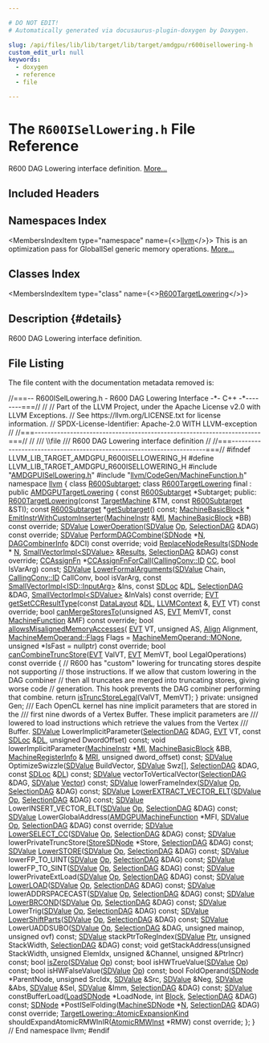 ```yaml
---

# DO NOT EDIT!
# Automatically generated via docusaurus-plugin-doxygen by Doxygen.

slug: /api/files/lib/lib/target/lib/target/amdgpu/r600isellowering-h
custom_edit_url: null
keywords:
  - doxygen
  - reference
  - file

---
```





# The `R600ISelLowering.h` File Reference

<DoxygenPage pluginConfig={pluginConfig}>

R600 DAG Lowering interface definition. <a href="#details">More...</a>

## Included Headers

<IncludesList>
<IncludesListItem
  filePath="AMDGPUISelLowering.h"
  permalink="/docs/api/files/lib/lib/target/lib/target/amdgpu/amdgpuisellowering-h"
  isLocal="true" />
<IncludesListItem
  filePath="llvm/CodeGen/MachineFunction.h"
  permalink="/docs/api/files/include/include/llvm/include/llvm/codegen/machinefunction-h"
  isLocal="true" />
</IncludesList>

## Namespaces Index

<MembersIndex>

<MembersIndexItem
  type="namespace"
  name={<><a href="/docs/api/namespaces/llvm">llvm</a></>}>
This is an optimization pass for GlobalISel generic memory operations. <a href="/docs/api/namespaces/llvm/#details">More...</a>
</MembersIndexItem>

</MembersIndex>

## Classes Index

<MembersIndex>

<MembersIndexItem
  type="class"
  name={<><a href="/docs/api/classes/llvm/r600targetlowering">R600TargetLowering</a></>}>
</MembersIndexItem>

</MembersIndex>

## Description {#details}

R600 DAG Lowering interface definition.

## File Listing

The file content with the documentation metadata removed is:

<ProgramListing>

<Link id="l00001" /><CodeLine lineNumber="1"><span class="doxyHighlightComment">//===-- R600ISelLowering.h - R600 DAG Lowering Interface -&#42;- C++ -&#42;--------===//</span></CodeLine>
<Link id="l00002" /><CodeLine lineNumber="2"><span class="doxyHighlightComment">//</span></CodeLine>
<Link id="l00003" /><CodeLine lineNumber="3"><span class="doxyHighlightComment">// Part of the LLVM Project, under the Apache License v2.0 with LLVM Exceptions.</span></CodeLine>
<Link id="l00004" /><CodeLine lineNumber="4"><span class="doxyHighlightComment">// See https://llvm.org/LICENSE.txt for license information.</span></CodeLine>
<Link id="l00005" /><CodeLine lineNumber="5"><span class="doxyHighlightComment">// SPDX-License-Identifier: Apache-2.0 WITH LLVM-exception</span></CodeLine>
<Link id="l00006" /><CodeLine lineNumber="6"><span class="doxyHighlightComment">//</span></CodeLine>
<Link id="l00007" /><CodeLine lineNumber="7"><span class="doxyHighlightComment">//===----------------------------------------------------------------------===//</span></CodeLine>
<Link id="l00008" /><CodeLine lineNumber="8"><span class="doxyHighlightComment">//</span></CodeLine>
<Link id="l00009" /><CodeLine lineNumber="9"><span class="doxyHighlightComment">/// \\file</span></CodeLine>
<Link id="l00010" /><CodeLine lineNumber="10"><span class="doxyHighlightComment">/// R600 DAG Lowering interface definition</span></CodeLine>
<Link id="l00011" /><CodeLine lineNumber="11"><span class="doxyHighlightComment">//</span></CodeLine>
<Link id="l00012" /><CodeLine lineNumber="12"><span class="doxyHighlightComment">//===----------------------------------------------------------------------===//</span></CodeLine>
<Link id="l00013" /><CodeLine lineNumber="13"></CodeLine>
<Link id="l00014" /><CodeLine lineNumber="14"><span class="doxyHighlightPreprocessor">#ifndef LLVM&#95;LIB&#95;TARGET&#95;AMDGPU&#95;R600ISELLOWERING&#95;H</span></CodeLine>
<Link id="l00015" /><CodeLine lineNumber="15"><span class="doxyHighlightPreprocessor">#define LLVM&#95;LIB&#95;TARGET&#95;AMDGPU&#95;R600ISELLOWERING&#95;H</span></CodeLine>
<Link id="l00016" /><CodeLine lineNumber="16"></CodeLine>
<Link id="l00017" /><CodeLine lineNumber="17"><span class="doxyHighlightPreprocessor">#include &quot;<a href="/docs/api/files/lib/lib/target/lib/target/amdgpu/amdgpuisellowering-h">AMDGPUISelLowering.h</a>&quot;</span></CodeLine>
<Link id="l00018" /><CodeLine lineNumber="18"><span class="doxyHighlightPreprocessor">#include &quot;<a href="/docs/api/files/include/include/llvm/include/llvm/codegen/machinefunction-h">llvm/CodeGen/MachineFunction.h</a>&quot;</span></CodeLine>
<Link id="l00019" /><CodeLine lineNumber="19"></CodeLine>
<Link id="l00020" /><CodeLine lineNumber="20"><span class="doxyHighlightKeyword">namespace </span><span class="doxyHighlight"><a href="/docs/api/namespaces/llvm">llvm</a> &#123;</span></CodeLine>
<Link id="l00021" /><CodeLine lineNumber="21"></CodeLine>
<Link id="l00022" /><CodeLine lineNumber="22"><span class="doxyHighlightKeyword">class </span><span class="doxyHighlight"><a href="/docs/api/classes/llvm/r600subtarget">R600Subtarget</a>;</span></CodeLine>
<Link id="l00023" /><CodeLine lineNumber="23"></CodeLine>
<Link id="l00024" /><CodeLine lineNumber="24" lineLink="/docs/api/classes/llvm/r600targetlowering"><span class="doxyHighlightKeyword">class </span><span class="doxyHighlight"><a href="/docs/api/classes/llvm/r600targetlowering/#a5d9f8ac3fe2e4a796d4fff8fe76e6f45">R600TargetLowering</a> final : </span><span class="doxyHighlightKeyword">public</span><span class="doxyHighlight"> <a href="/docs/api/classes/llvm/amdgputargetlowering/#abb9af8521eda1de8847a48e54ef33453">AMDGPUTargetLowering</a> &#123;</span></CodeLine>
<Link id="l00025" /><CodeLine lineNumber="25"></CodeLine>
<Link id="l00026" /><CodeLine lineNumber="26"><span class="doxyHighlight">  </span><span class="doxyHighlightKeyword">const</span><span class="doxyHighlight"> <a href="/docs/api/classes/llvm/r600subtarget">R600Subtarget</a> &#42;Subtarget;</span></CodeLine>
<Link id="l00027" /><CodeLine lineNumber="27"><span class="doxyHighlightKeyword">public</span><span class="doxyHighlight">:</span></CodeLine>
<Link id="l00028" /><CodeLine lineNumber="28"><span class="doxyHighlight">  <a href="/docs/api/classes/llvm/r600targetlowering/#a5d9f8ac3fe2e4a796d4fff8fe76e6f45">R600TargetLowering</a>(</span><span class="doxyHighlightKeyword">const</span><span class="doxyHighlight"> <a href="/docs/api/classes/llvm/targetmachine">TargetMachine</a> &amp;TM, </span><span class="doxyHighlightKeyword">const</span><span class="doxyHighlight"> <a href="/docs/api/classes/llvm/r600subtarget">R600Subtarget</a> &amp;STI);</span></CodeLine>
<Link id="l00029" /><CodeLine lineNumber="29"></CodeLine>
<Link id="l00030" /><CodeLine lineNumber="30" lineLink="/docs/api/classes/llvm/r600targetlowering/#a45f53ca8960cf7c5bf2f1ed24f18f717"><span class="doxyHighlight">  </span><span class="doxyHighlightKeyword">const</span><span class="doxyHighlight"> <a href="/docs/api/classes/llvm/r600subtarget">R600Subtarget</a> &#42;<a href="/docs/api/classes/llvm/r600targetlowering/#a45f53ca8960cf7c5bf2f1ed24f18f717">getSubtarget</a>() </span><span class="doxyHighlightKeyword">const</span><span class="doxyHighlight">;</span></CodeLine>
<Link id="l00031" /><CodeLine lineNumber="31"></CodeLine>
<Link id="l00032" /><CodeLine lineNumber="32"><span class="doxyHighlight">  <a href="/docs/api/classes/llvm/machinebasicblock">MachineBasicBlock</a> &#42;</span></CodeLine>
<Link id="l00033" /><CodeLine lineNumber="33"><span class="doxyHighlight">  <a href="/docs/api/classes/llvm/r600targetlowering/#a3098f3c7fe942574303f81224b526094">EmitInstrWithCustomInserter</a>(<a href="/docs/api/classes/llvm/machineinstr">MachineInstr</a> &amp;<a href="/docs/api/files/lib/lib/codegen/lib/codegen/globalisel/irtranslator-cpp/#abe44dfdea65b4f7e11e0a608ab708b76">MI</a>,</span></CodeLine>
<Link id="l00034" /><CodeLine lineNumber="34"><span class="doxyHighlight">                              <a href="/docs/api/classes/llvm/machinebasicblock">MachineBasicBlock</a> &#42;BB) </span><span class="doxyHighlightKeyword">const override</span><span class="doxyHighlight">;</span></CodeLine>
<Link id="l00035" /><CodeLine lineNumber="35"><span class="doxyHighlight">  <a href="/docs/api/classes/llvm/sdvalue">SDValue</a> <a href="/docs/api/classes/llvm/r600targetlowering/#af4d76400b2807b4eedb9c9ea3962d852">LowerOperation</a>(<a href="/docs/api/classes/llvm/sdvalue">SDValue</a> <a href="/docs/api/namespaces/llvm/#ab471937b9a227e70c7fe8bd9604014d6">Op</a>, <a href="/docs/api/classes/llvm/selectiondag">SelectionDAG</a> &amp;DAG) </span><span class="doxyHighlightKeyword">const override</span><span class="doxyHighlight">;</span></CodeLine>
<Link id="l00036" /><CodeLine lineNumber="36"><span class="doxyHighlight">  <a href="/docs/api/classes/llvm/sdvalue">SDValue</a> <a href="/docs/api/classes/llvm/r600targetlowering/#a0101ddec6987012c164530ddbdcc307c">PerformDAGCombine</a>(<a href="/docs/api/classes/llvm/sdnode">SDNode</a> &#42;<a href="/docs/api/files/lib/lib/support/regcomp-c/#a0240ac851181b84ac374872dc5434ee4">N</a>, <a href="/docs/api/structs/llvm/targetlowering/dagcombinerinfo">DAGCombinerInfo</a> &amp;DCI) </span><span class="doxyHighlightKeyword">const override</span><span class="doxyHighlight">;</span></CodeLine>
<Link id="l00037" /><CodeLine lineNumber="37"><span class="doxyHighlight">  </span><span class="doxyHighlightKeywordType">void</span><span class="doxyHighlight"> <a href="/docs/api/classes/llvm/r600targetlowering/#aa52bac1dc0a8f251721e5702c4f81a50">ReplaceNodeResults</a>(<a href="/docs/api/classes/llvm/sdnode">SDNode</a> &#42; <a href="/docs/api/files/lib/lib/support/regcomp-c/#a0240ac851181b84ac374872dc5434ee4">N</a>,</span></CodeLine>
<Link id="l00038" /><CodeLine lineNumber="38"><span class="doxyHighlight">                          <a href="/docs/api/classes/llvm/smallvectorimpl">SmallVectorImpl&lt;SDValue&gt;</a> &amp;<a href="/docs/api/files/lib/lib/analysis/aliasanalysis-cpp/#a7e344cff0feadf0b02223fee63cc7475">Results</a>,</span></CodeLine>
<Link id="l00039" /><CodeLine lineNumber="39"><span class="doxyHighlight">                          <a href="/docs/api/classes/llvm/selectiondag">SelectionDAG</a> &amp;DAG) </span><span class="doxyHighlightKeyword">const override</span><span class="doxyHighlight">;</span></CodeLine>
<Link id="l00040" /><CodeLine lineNumber="40"><span class="doxyHighlight">  <a href="/docs/api/namespaces/llvm/#aa555cd3eb8141809d16bcfc45ccc3715">CCAssignFn</a> &#42;<a href="/docs/api/classes/llvm/r600targetlowering/#ae0e67e06ce1aa7d23ee63be888021477">CCAssignFnForCall</a>(<a href="/docs/api/namespaces/llvm/callingconv/#abdf8cf606905c10634e831390981b0ed">CallingConv::ID</a> <a href="/docs/api/files/lib/lib/target/lib/target/riscv/riscvredundantcopyelimination-cpp/#a77c69067ae8279bc00ab8757731e90d7">CC</a>, </span><span class="doxyHighlightKeywordType">bool</span><span class="doxyHighlight"> IsVarArg) </span><span class="doxyHighlightKeyword">const</span><span class="doxyHighlight">;</span></CodeLine>
<Link id="l00041" /><CodeLine lineNumber="41"><span class="doxyHighlight">  <a href="/docs/api/classes/llvm/sdvalue">SDValue</a> <a href="/docs/api/classes/llvm/r600targetlowering/#af36f0d9675dc67d62c6cbf827ee7b745">LowerFormalArguments</a>(<a href="/docs/api/classes/llvm/sdvalue">SDValue</a> Chain, <a href="/docs/api/namespaces/llvm/callingconv/#abdf8cf606905c10634e831390981b0ed">CallingConv::ID</a> CallConv,</span></CodeLine>
<Link id="l00042" /><CodeLine lineNumber="42"><span class="doxyHighlight">                               </span><span class="doxyHighlightKeywordType">bool</span><span class="doxyHighlight"> isVarArg,</span></CodeLine>
<Link id="l00043" /><CodeLine lineNumber="43"><span class="doxyHighlight">                               </span><span class="doxyHighlightKeyword">const</span><span class="doxyHighlight"> <a href="/docs/api/classes/llvm/smallvectorimpl">SmallVectorImpl&lt;ISD::InputArg&gt;</a> &amp;Ins,</span></CodeLine>
<Link id="l00044" /><CodeLine lineNumber="44"><span class="doxyHighlight">                               </span><span class="doxyHighlightKeyword">const</span><span class="doxyHighlight"> <a href="/docs/api/classes/llvm/sdloc">SDLoc</a> &amp;<a href="/docs/api/files/lib/lib/target/lib/target/arm/armslshardening-cpp/#ad467c4ab9119043f9b7750ab986be61a">DL</a>, <a href="/docs/api/classes/llvm/selectiondag">SelectionDAG</a> &amp;DAG,</span></CodeLine>
<Link id="l00045" /><CodeLine lineNumber="45"><span class="doxyHighlight">                               <a href="/docs/api/classes/llvm/smallvectorimpl">SmallVectorImpl&lt;SDValue&gt;</a> &amp;InVals) </span><span class="doxyHighlightKeyword">const override</span><span class="doxyHighlight">;</span></CodeLine>
<Link id="l00046" /><CodeLine lineNumber="46"><span class="doxyHighlight">  <a href="/docs/api/structs/llvm/evt">EVT</a> <a href="/docs/api/classes/llvm/r600targetlowering/#a92a4ac2a18c3585d85a9ed7023bdec9b">getSetCCResultType</a>(</span><span class="doxyHighlightKeyword">const</span><span class="doxyHighlight"> <a href="/docs/api/classes/llvm/datalayout">DataLayout</a> &amp;<a href="/docs/api/files/lib/lib/target/lib/target/arm/armslshardening-cpp/#ad467c4ab9119043f9b7750ab986be61a">DL</a>, <a href="/docs/api/classes/llvm/llvmcontext">LLVMContext</a> &amp;,</span></CodeLine>
<Link id="l00047" /><CodeLine lineNumber="47"><span class="doxyHighlight">                         <a href="/docs/api/structs/llvm/evt">EVT</a> VT) </span><span class="doxyHighlightKeyword">const override</span><span class="doxyHighlight">;</span></CodeLine>
<Link id="l00048" /><CodeLine lineNumber="48"></CodeLine>
<Link id="l00049" /><CodeLine lineNumber="49"><span class="doxyHighlight">  </span><span class="doxyHighlightKeywordType">bool</span><span class="doxyHighlight"> <a href="/docs/api/classes/llvm/r600targetlowering/#a4b4e2a3ad3e7b2eeac3b96951d2746df">canMergeStoresTo</a>(</span><span class="doxyHighlightKeywordType">unsigned</span><span class="doxyHighlight"> AS, <a href="/docs/api/structs/llvm/evt">EVT</a> MemVT,</span></CodeLine>
<Link id="l00050" /><CodeLine lineNumber="50"><span class="doxyHighlight">                        </span><span class="doxyHighlightKeyword">const</span><span class="doxyHighlight"> <a href="/docs/api/classes/llvm/machinefunction">MachineFunction</a> &amp;MF) </span><span class="doxyHighlightKeyword">const override</span><span class="doxyHighlight">;</span></CodeLine>
<Link id="l00051" /><CodeLine lineNumber="51"></CodeLine>
<Link id="l00052" /><CodeLine lineNumber="52"><span class="doxyHighlight">  </span><span class="doxyHighlightKeywordType">bool</span><span class="doxyHighlight"> <a href="/docs/api/classes/llvm/r600targetlowering/#aba88c9378ff5001a15ced63b0212cd10">allowsMisalignedMemoryAccesses</a>(</span></CodeLine>
<Link id="l00053" /><CodeLine lineNumber="53"><span class="doxyHighlight">      <a href="/docs/api/structs/llvm/evt">EVT</a> VT, </span><span class="doxyHighlightKeywordType">unsigned</span><span class="doxyHighlight"> AS, <a href="/docs/api/structs/llvm/align">Align</a> Alignment,</span></CodeLine>
<Link id="l00054" /><CodeLine lineNumber="54"><span class="doxyHighlight">      <a href="/docs/api/classes/llvm/machinememoperand/#aaa2020e47e35179234b9ea27d555b2dd">MachineMemOperand::Flags</a> Flags = <a href="/docs/api/classes/llvm/machinememoperand/#aaa2020e47e35179234b9ea27d555b2ddac2989bebe46c9b9fcb7a92e5ade8dde6">MachineMemOperand::MONone</a>,</span></CodeLine>
<Link id="l00055" /><CodeLine lineNumber="55"><span class="doxyHighlight">      </span><span class="doxyHighlightKeywordType">unsigned</span><span class="doxyHighlight"> &#42;IsFast = </span><span class="doxyHighlightKeyword">nullptr</span><span class="doxyHighlight">) </span><span class="doxyHighlightKeyword">const override</span><span class="doxyHighlight">;</span></CodeLine>
<Link id="l00056" /><CodeLine lineNumber="56"></CodeLine>
<Link id="l00057" /><CodeLine lineNumber="57" lineLink="/docs/api/classes/llvm/r600targetlowering/#ac39da4a06238266a1b22e682c1161135"><span class="doxyHighlight">  </span><span class="doxyHighlightKeywordType">bool</span><span class="doxyHighlight"> <a href="/docs/api/classes/llvm/r600targetlowering/#ac39da4a06238266a1b22e682c1161135">canCombineTruncStore</a>(<a href="/docs/api/structs/llvm/evt">EVT</a> ValVT, <a href="/docs/api/structs/llvm/evt">EVT</a> MemVT,</span></CodeLine>
<Link id="l00058" /><CodeLine lineNumber="58"><span class="doxyHighlight">                            </span><span class="doxyHighlightKeywordType">bool</span><span class="doxyHighlight"> LegalOperations)</span><span class="doxyHighlightKeyword"> const override </span><span class="doxyHighlight">&#123;</span></CodeLine>
<Link id="l00059" /><CodeLine lineNumber="59"><span class="doxyHighlight">    </span><span class="doxyHighlightComment">// R600 has &quot;custom&quot; lowering for truncating stores despite not supporting</span></CodeLine>
<Link id="l00060" /><CodeLine lineNumber="60"><span class="doxyHighlight">    </span><span class="doxyHighlightComment">// those instructions. If we allow that custom lowering in the DAG combiner</span></CodeLine>
<Link id="l00061" /><CodeLine lineNumber="61"><span class="doxyHighlight">    </span><span class="doxyHighlightComment">// then all truncates are merged into truncating stores, giving worse code</span></CodeLine>
<Link id="l00062" /><CodeLine lineNumber="62"><span class="doxyHighlight">    </span><span class="doxyHighlightComment">// generation. This hook prevents the DAG combiner performing that combine.</span></CodeLine>
<Link id="l00063" /><CodeLine lineNumber="63"><span class="doxyHighlight">    </span><span class="doxyHighlightKeywordFlow">return</span><span class="doxyHighlight"> <a href="/docs/api/classes/llvm/targetloweringbase/#a45bf10d83a054f10b0e07ae9a0b6f80b">isTruncStoreLegal</a>(ValVT, MemVT);</span></CodeLine>
<Link id="l00064" /><CodeLine lineNumber="64"><span class="doxyHighlight">  &#125;</span></CodeLine>
<Link id="l00065" /><CodeLine lineNumber="65"></CodeLine>
<Link id="l00066" /><CodeLine lineNumber="66"><span class="doxyHighlightKeyword">private</span><span class="doxyHighlight">:</span></CodeLine>
<Link id="l00067" /><CodeLine lineNumber="67"><span class="doxyHighlight">  </span><span class="doxyHighlightKeywordType">unsigned</span><span class="doxyHighlight"> Gen;</span></CodeLine>
<Link id="l00068" /><CodeLine lineNumber="68"><span class="doxyHighlightComment">  /// Each OpenCL kernel has nine implicit parameters that are stored in the</span></CodeLine>
<Link id="l00069" /><CodeLine lineNumber="69"><span class="doxyHighlightComment">  /// first nine dwords of a Vertex Buffer.  These implicit parameters are</span></CodeLine>
<Link id="l00070" /><CodeLine lineNumber="70"><span class="doxyHighlightComment">  /// lowered to load instructions which retrieve the values from the Vertex</span></CodeLine>
<Link id="l00071" /><CodeLine lineNumber="71"><span class="doxyHighlightComment">  /// Buffer.</span></CodeLine>
<Link id="l00072" /><CodeLine lineNumber="72"><span class="doxyHighlight">  <a href="/docs/api/classes/llvm/sdvalue">SDValue</a> LowerImplicitParameter(<a href="/docs/api/classes/llvm/selectiondag">SelectionDAG</a> &amp;DAG, <a href="/docs/api/structs/llvm/evt">EVT</a> VT, </span><span class="doxyHighlightKeyword">const</span><span class="doxyHighlight"> <a href="/docs/api/classes/llvm/sdloc">SDLoc</a> &amp;<a href="/docs/api/files/lib/lib/target/lib/target/arm/armslshardening-cpp/#ad467c4ab9119043f9b7750ab986be61a">DL</a>,</span></CodeLine>
<Link id="l00073" /><CodeLine lineNumber="73"><span class="doxyHighlight">                                 </span><span class="doxyHighlightKeywordType">unsigned</span><span class="doxyHighlight"> DwordOffset) </span><span class="doxyHighlightKeyword">const</span><span class="doxyHighlight">;</span></CodeLine>
<Link id="l00074" /><CodeLine lineNumber="74"></CodeLine>
<Link id="l00075" /><CodeLine lineNumber="75"><span class="doxyHighlight">  </span><span class="doxyHighlightKeywordType">void</span><span class="doxyHighlight"> lowerImplicitParameter(<a href="/docs/api/classes/llvm/machineinstr">MachineInstr</a> &#42;<a href="/docs/api/files/lib/lib/codegen/lib/codegen/globalisel/irtranslator-cpp/#abe44dfdea65b4f7e11e0a608ab708b76">MI</a>, <a href="/docs/api/classes/llvm/machinebasicblock">MachineBasicBlock</a> &amp;BB,</span></CodeLine>
<Link id="l00076" /><CodeLine lineNumber="76"><span class="doxyHighlight">      <a href="/docs/api/classes/llvm/machineregisterinfo">MachineRegisterInfo</a> &amp; <a href="/docs/api/files/lib/lib/target/lib/target/aarch64/aarch64advsimdscalarpass-cpp/#aacd2ab195054a3e6a74bfbb9d5d571c8">MRI</a>, </span><span class="doxyHighlightKeywordType">unsigned</span><span class="doxyHighlight"> dword&#95;offset) </span><span class="doxyHighlightKeyword">const</span><span class="doxyHighlight">;</span></CodeLine>
<Link id="l00077" /><CodeLine lineNumber="77"><span class="doxyHighlight">  <a href="/docs/api/classes/llvm/sdvalue">SDValue</a> OptimizeSwizzle(<a href="/docs/api/classes/llvm/sdvalue">SDValue</a> BuildVector, <a href="/docs/api/classes/llvm/sdvalue">SDValue</a> Swz&#91;&#93;,</span></CodeLine>
<Link id="l00078" /><CodeLine lineNumber="78"><span class="doxyHighlight">                          <a href="/docs/api/classes/llvm/selectiondag">SelectionDAG</a> &amp;DAG, </span><span class="doxyHighlightKeyword">const</span><span class="doxyHighlight"> <a href="/docs/api/classes/llvm/sdloc">SDLoc</a> &amp;<a href="/docs/api/files/lib/lib/target/lib/target/arm/armslshardening-cpp/#ad467c4ab9119043f9b7750ab986be61a">DL</a>) </span><span class="doxyHighlightKeyword">const</span><span class="doxyHighlight">;</span></CodeLine>
<Link id="l00079" /><CodeLine lineNumber="79"><span class="doxyHighlight">  <a href="/docs/api/classes/llvm/sdvalue">SDValue</a> vectorToVerticalVector(<a href="/docs/api/classes/llvm/selectiondag">SelectionDAG</a> &amp;DAG, <a href="/docs/api/classes/llvm/sdvalue">SDValue</a> <a href="/docs/api/namespaces/llvm/#add480f2ed87faa59c16d4c01ffb4bf39a57dea6f5039281b7fee517fc43bf3110">Vector</a>) </span><span class="doxyHighlightKeyword">const</span><span class="doxyHighlight">;</span></CodeLine>
<Link id="l00080" /><CodeLine lineNumber="80"></CodeLine>
<Link id="l00081" /><CodeLine lineNumber="81"><span class="doxyHighlight">  <a href="/docs/api/classes/llvm/sdvalue">SDValue</a> lowerFrameIndex(<a href="/docs/api/classes/llvm/sdvalue">SDValue</a> <a href="/docs/api/namespaces/llvm/#ab471937b9a227e70c7fe8bd9604014d6">Op</a>, <a href="/docs/api/classes/llvm/selectiondag">SelectionDAG</a> &amp;DAG) </span><span class="doxyHighlightKeyword">const</span><span class="doxyHighlight">;</span></CodeLine>
<Link id="l00082" /><CodeLine lineNumber="82"><span class="doxyHighlight">  <a href="/docs/api/classes/llvm/sdvalue">SDValue</a> <a href="/docs/api/files/lib/lib/target/lib/target/arm/armisellowering-cpp/#a99177f2de5b052f54f240d0299a06650">LowerEXTRACT&#95;VECTOR&#95;ELT</a>(<a href="/docs/api/classes/llvm/sdvalue">SDValue</a> <a href="/docs/api/namespaces/llvm/#ab471937b9a227e70c7fe8bd9604014d6">Op</a>, <a href="/docs/api/classes/llvm/selectiondag">SelectionDAG</a> &amp;DAG) </span><span class="doxyHighlightKeyword">const</span><span class="doxyHighlight">;</span></CodeLine>
<Link id="l00083" /><CodeLine lineNumber="83"><span class="doxyHighlight">  <a href="/docs/api/classes/llvm/sdvalue">SDValue</a> LowerINSERT&#95;VECTOR&#95;ELT(<a href="/docs/api/classes/llvm/sdvalue">SDValue</a> <a href="/docs/api/namespaces/llvm/#ab471937b9a227e70c7fe8bd9604014d6">Op</a>, <a href="/docs/api/classes/llvm/selectiondag">SelectionDAG</a> &amp;DAG) </span><span class="doxyHighlightKeyword">const</span><span class="doxyHighlight">;</span></CodeLine>
<Link id="l00084" /><CodeLine lineNumber="84"><span class="doxyHighlight">  <a href="/docs/api/classes/llvm/sdvalue">SDValue</a> LowerGlobalAddress(<a href="/docs/api/classes/llvm/amdgpumachinefunction">AMDGPUMachineFunction</a> &#42;MFI, <a href="/docs/api/classes/llvm/sdvalue">SDValue</a> <a href="/docs/api/namespaces/llvm/#ab471937b9a227e70c7fe8bd9604014d6">Op</a>,</span></CodeLine>
<Link id="l00085" /><CodeLine lineNumber="85"><span class="doxyHighlight">                             <a href="/docs/api/classes/llvm/selectiondag">SelectionDAG</a> &amp;DAG) </span><span class="doxyHighlightKeyword">const override</span><span class="doxyHighlight">;</span></CodeLine>
<Link id="l00086" /><CodeLine lineNumber="86"><span class="doxyHighlight">  <a href="/docs/api/classes/llvm/sdvalue">SDValue</a> <a href="/docs/api/files/lib/lib/target/lib/target/sparc/sparcisellowering-cpp/#ad6539bf0f1a9d3264ca7797741a5fbe6">LowerSELECT&#95;CC</a>(<a href="/docs/api/classes/llvm/sdvalue">SDValue</a> <a href="/docs/api/namespaces/llvm/#ab471937b9a227e70c7fe8bd9604014d6">Op</a>, <a href="/docs/api/classes/llvm/selectiondag">SelectionDAG</a> &amp;DAG) </span><span class="doxyHighlightKeyword">const</span><span class="doxyHighlight">;</span></CodeLine>
<Link id="l00087" /><CodeLine lineNumber="87"></CodeLine>
<Link id="l00088" /><CodeLine lineNumber="88"><span class="doxyHighlight">  <a href="/docs/api/classes/llvm/sdvalue">SDValue</a> lowerPrivateTruncStore(<a href="/docs/api/classes/llvm/storesdnode">StoreSDNode</a> &#42;Store, <a href="/docs/api/classes/llvm/selectiondag">SelectionDAG</a> &amp;DAG) </span><span class="doxyHighlightKeyword">const</span><span class="doxyHighlight">;</span></CodeLine>
<Link id="l00089" /><CodeLine lineNumber="89"><span class="doxyHighlight">  <a href="/docs/api/classes/llvm/sdvalue">SDValue</a> <a href="/docs/api/files/lib/lib/target/lib/target/arm/armisellowering-cpp/#adb9776e3c9f8cf35e243fe5585cdafd3">LowerSTORE</a>(<a href="/docs/api/classes/llvm/sdvalue">SDValue</a> <a href="/docs/api/namespaces/llvm/#ab471937b9a227e70c7fe8bd9604014d6">Op</a>, <a href="/docs/api/classes/llvm/selectiondag">SelectionDAG</a> &amp;DAG) </span><span class="doxyHighlightKeyword">const</span><span class="doxyHighlight">;</span></CodeLine>
<Link id="l00090" /><CodeLine lineNumber="90"><span class="doxyHighlight">  <a href="/docs/api/classes/llvm/sdvalue">SDValue</a> lowerFP&#95;TO&#95;UINT(<a href="/docs/api/classes/llvm/sdvalue">SDValue</a> <a href="/docs/api/namespaces/llvm/#ab471937b9a227e70c7fe8bd9604014d6">Op</a>, <a href="/docs/api/classes/llvm/selectiondag">SelectionDAG</a> &amp;DAG) </span><span class="doxyHighlightKeyword">const</span><span class="doxyHighlight">;</span></CodeLine>
<Link id="l00091" /><CodeLine lineNumber="91"><span class="doxyHighlight">  <a href="/docs/api/classes/llvm/sdvalue">SDValue</a> lowerFP&#95;TO&#95;SINT(<a href="/docs/api/classes/llvm/sdvalue">SDValue</a> <a href="/docs/api/namespaces/llvm/#ab471937b9a227e70c7fe8bd9604014d6">Op</a>, <a href="/docs/api/classes/llvm/selectiondag">SelectionDAG</a> &amp;DAG) </span><span class="doxyHighlightKeyword">const</span><span class="doxyHighlight">;</span></CodeLine>
<Link id="l00092" /><CodeLine lineNumber="92"></CodeLine>
<Link id="l00093" /><CodeLine lineNumber="93"><span class="doxyHighlight">  <a href="/docs/api/classes/llvm/sdvalue">SDValue</a> lowerPrivateExtLoad(<a href="/docs/api/classes/llvm/sdvalue">SDValue</a> <a href="/docs/api/namespaces/llvm/#ab471937b9a227e70c7fe8bd9604014d6">Op</a>, <a href="/docs/api/classes/llvm/selectiondag">SelectionDAG</a> &amp;DAG) </span><span class="doxyHighlightKeyword">const</span><span class="doxyHighlight">;</span></CodeLine>
<Link id="l00094" /><CodeLine lineNumber="94"><span class="doxyHighlight">  <a href="/docs/api/classes/llvm/sdvalue">SDValue</a> <a href="/docs/api/files/lib/lib/target/lib/target/sparc/sparcisellowering-cpp/#a3fedecc58b422c10a3527f8f5db694bf">LowerLOAD</a>(<a href="/docs/api/classes/llvm/sdvalue">SDValue</a> <a href="/docs/api/namespaces/llvm/#ab471937b9a227e70c7fe8bd9604014d6">Op</a>, <a href="/docs/api/classes/llvm/selectiondag">SelectionDAG</a> &amp;DAG) </span><span class="doxyHighlightKeyword">const</span><span class="doxyHighlight">;</span></CodeLine>
<Link id="l00095" /><CodeLine lineNumber="95"><span class="doxyHighlight">  <a href="/docs/api/classes/llvm/sdvalue">SDValue</a> lowerADDRSPACECAST(<a href="/docs/api/classes/llvm/sdvalue">SDValue</a> <a href="/docs/api/namespaces/llvm/#ab471937b9a227e70c7fe8bd9604014d6">Op</a>, <a href="/docs/api/classes/llvm/selectiondag">SelectionDAG</a> &amp;DAG) </span><span class="doxyHighlightKeyword">const</span><span class="doxyHighlight">;</span></CodeLine>
<Link id="l00096" /><CodeLine lineNumber="96"><span class="doxyHighlight">  <a href="/docs/api/classes/llvm/sdvalue">SDValue</a> <a href="/docs/api/files/lib/lib/target/lib/target/aarch64/aarch64isellowering-cpp/#a39074c14f912395b71849863077d463d">LowerBRCOND</a>(<a href="/docs/api/classes/llvm/sdvalue">SDValue</a> <a href="/docs/api/namespaces/llvm/#ab471937b9a227e70c7fe8bd9604014d6">Op</a>, <a href="/docs/api/classes/llvm/selectiondag">SelectionDAG</a> &amp;DAG) </span><span class="doxyHighlightKeyword">const</span><span class="doxyHighlight">;</span></CodeLine>
<Link id="l00097" /><CodeLine lineNumber="97"><span class="doxyHighlight">  <a href="/docs/api/classes/llvm/sdvalue">SDValue</a> LowerTrig(<a href="/docs/api/classes/llvm/sdvalue">SDValue</a> <a href="/docs/api/namespaces/llvm/#ab471937b9a227e70c7fe8bd9604014d6">Op</a>, <a href="/docs/api/classes/llvm/selectiondag">SelectionDAG</a> &amp;DAG) </span><span class="doxyHighlightKeyword">const</span><span class="doxyHighlight">;</span></CodeLine>
<Link id="l00098" /><CodeLine lineNumber="98"><span class="doxyHighlight">  <a href="/docs/api/classes/llvm/sdvalue">SDValue</a> <a href="/docs/api/files/lib/lib/target/lib/target/x86/x86isellowering-cpp/#a63812eb1fe4e44df46b0b789597a8b5f">LowerShiftParts</a>(<a href="/docs/api/classes/llvm/sdvalue">SDValue</a> <a href="/docs/api/namespaces/llvm/#ab471937b9a227e70c7fe8bd9604014d6">Op</a>, <a href="/docs/api/classes/llvm/selectiondag">SelectionDAG</a> &amp;DAG) </span><span class="doxyHighlightKeyword">const</span><span class="doxyHighlight">;</span></CodeLine>
<Link id="l00099" /><CodeLine lineNumber="99"><span class="doxyHighlight">  <a href="/docs/api/classes/llvm/sdvalue">SDValue</a> LowerUADDSUBO(<a href="/docs/api/classes/llvm/sdvalue">SDValue</a> <a href="/docs/api/namespaces/llvm/#ab471937b9a227e70c7fe8bd9604014d6">Op</a>, <a href="/docs/api/classes/llvm/selectiondag">SelectionDAG</a> &amp;DAG,</span></CodeLine>
<Link id="l00100" /><CodeLine lineNumber="100"><span class="doxyHighlight">                        </span><span class="doxyHighlightKeywordType">unsigned</span><span class="doxyHighlight"> mainop, </span><span class="doxyHighlightKeywordType">unsigned</span><span class="doxyHighlight"> ovf) </span><span class="doxyHighlightKeyword">const</span><span class="doxyHighlight">;</span></CodeLine>
<Link id="l00101" /><CodeLine lineNumber="101"></CodeLine>
<Link id="l00102" /><CodeLine lineNumber="102"><span class="doxyHighlight">  <a href="/docs/api/classes/llvm/sdvalue">SDValue</a> stackPtrToRegIndex(<a href="/docs/api/classes/llvm/sdvalue">SDValue</a> <a href="/docs/api/files/lib/lib/analysis/targetlibraryinfo-cpp/#aca185e6d0e9f423dbb24440206454872a11dbf501abf829b3ab7049c2d3a8a053">Ptr</a>, </span><span class="doxyHighlightKeywordType">unsigned</span><span class="doxyHighlight"> StackWidth,</span></CodeLine>
<Link id="l00103" /><CodeLine lineNumber="103"><span class="doxyHighlight">                                          <a href="/docs/api/classes/llvm/selectiondag">SelectionDAG</a> &amp;DAG) </span><span class="doxyHighlightKeyword">const</span><span class="doxyHighlight">;</span></CodeLine>
<Link id="l00104" /><CodeLine lineNumber="104"><span class="doxyHighlight">  </span><span class="doxyHighlightKeywordType">void</span><span class="doxyHighlight"> getStackAddress(</span><span class="doxyHighlightKeywordType">unsigned</span><span class="doxyHighlight"> StackWidth, </span><span class="doxyHighlightKeywordType">unsigned</span><span class="doxyHighlight"> ElemIdx,</span></CodeLine>
<Link id="l00105" /><CodeLine lineNumber="105"><span class="doxyHighlight">                       </span><span class="doxyHighlightKeywordType">unsigned</span><span class="doxyHighlight"> &amp;Channel, </span><span class="doxyHighlightKeywordType">unsigned</span><span class="doxyHighlight"> &amp;PtrIncr) </span><span class="doxyHighlightKeyword">const</span><span class="doxyHighlight">;</span></CodeLine>
<Link id="l00106" /><CodeLine lineNumber="106"><span class="doxyHighlight">  </span><span class="doxyHighlightKeywordType">bool</span><span class="doxyHighlight"> <a href="/docs/api/files/lib/lib/analysis/lint-cpp/#a45005634b54e2126cb3e6ec0dbc9ade4">isZero</a>(<a href="/docs/api/classes/llvm/sdvalue">SDValue</a> <a href="/docs/api/namespaces/llvm/#ab471937b9a227e70c7fe8bd9604014d6">Op</a>) </span><span class="doxyHighlightKeyword">const</span><span class="doxyHighlight">;</span></CodeLine>
<Link id="l00107" /><CodeLine lineNumber="107"><span class="doxyHighlight">  </span><span class="doxyHighlightKeywordType">bool</span><span class="doxyHighlight"> isHWTrueValue(<a href="/docs/api/classes/llvm/sdvalue">SDValue</a> <a href="/docs/api/namespaces/llvm/#ab471937b9a227e70c7fe8bd9604014d6">Op</a>) </span><span class="doxyHighlightKeyword">const</span><span class="doxyHighlight">;</span></CodeLine>
<Link id="l00108" /><CodeLine lineNumber="108"><span class="doxyHighlight">  </span><span class="doxyHighlightKeywordType">bool</span><span class="doxyHighlight"> isHWFalseValue(<a href="/docs/api/classes/llvm/sdvalue">SDValue</a> <a href="/docs/api/namespaces/llvm/#ab471937b9a227e70c7fe8bd9604014d6">Op</a>) </span><span class="doxyHighlightKeyword">const</span><span class="doxyHighlight">;</span></CodeLine>
<Link id="l00109" /><CodeLine lineNumber="109"></CodeLine>
<Link id="l00110" /><CodeLine lineNumber="110"><span class="doxyHighlight">  </span><span class="doxyHighlightKeywordType">bool</span><span class="doxyHighlight"> FoldOperand(<a href="/docs/api/classes/llvm/sdnode">SDNode</a> &#42;ParentNode, </span><span class="doxyHighlightKeywordType">unsigned</span><span class="doxyHighlight"> SrcIdx, <a href="/docs/api/classes/llvm/sdvalue">SDValue</a> &amp;Src,</span></CodeLine>
<Link id="l00111" /><CodeLine lineNumber="111"><span class="doxyHighlight">                   <a href="/docs/api/classes/llvm/sdvalue">SDValue</a> &amp;Neg, <a href="/docs/api/classes/llvm/sdvalue">SDValue</a> &amp;Abs, <a href="/docs/api/classes/llvm/sdvalue">SDValue</a> &amp;Sel, <a href="/docs/api/classes/llvm/sdvalue">SDValue</a> &amp;Imm,</span></CodeLine>
<Link id="l00112" /><CodeLine lineNumber="112"><span class="doxyHighlight">                   <a href="/docs/api/classes/llvm/selectiondag">SelectionDAG</a> &amp;DAG) </span><span class="doxyHighlightKeyword">const</span><span class="doxyHighlight">;</span></CodeLine>
<Link id="l00113" /><CodeLine lineNumber="113"><span class="doxyHighlight">  <a href="/docs/api/classes/llvm/sdvalue">SDValue</a> constBufferLoad(<a href="/docs/api/classes/llvm/loadsdnode">LoadSDNode</a> &#42;LoadNode, </span><span class="doxyHighlightKeywordType">int</span><span class="doxyHighlight"> <a href="/docs/api/namespaces/llvm/#a0e00fad9c34de40b1e31f3aa6f8e024cae1e4c8c9ccd9fc39c391da4bcd093fb2">Block</a>,</span></CodeLine>
<Link id="l00114" /><CodeLine lineNumber="114"><span class="doxyHighlight">                          <a href="/docs/api/classes/llvm/selectiondag">SelectionDAG</a> &amp;DAG) </span><span class="doxyHighlightKeyword">const</span><span class="doxyHighlight">;</span></CodeLine>
<Link id="l00115" /><CodeLine lineNumber="115"></CodeLine>
<Link id="l00116" /><CodeLine lineNumber="116"><span class="doxyHighlight">  <a href="/docs/api/classes/llvm/sdnode">SDNode</a> &#42;PostISelFolding(<a href="/docs/api/classes/llvm/machinesdnode">MachineSDNode</a> &#42;<a href="/docs/api/files/lib/lib/support/regcomp-c/#a0240ac851181b84ac374872dc5434ee4">N</a>, <a href="/docs/api/classes/llvm/selectiondag">SelectionDAG</a> &amp;DAG) </span><span class="doxyHighlightKeyword">const override</span><span class="doxyHighlight">;</span></CodeLine>
<Link id="l00117" /><CodeLine lineNumber="117"></CodeLine>
<Link id="l00118" /><CodeLine lineNumber="118"><span class="doxyHighlight">  <a href="/docs/api/classes/llvm/targetloweringbase/#aba40628328a660c78a9d73cc209f5e84">TargetLowering::AtomicExpansionKind</a></span></CodeLine>
<Link id="l00119" /><CodeLine lineNumber="119"><span class="doxyHighlight">  shouldExpandAtomicRMWInIR(<a href="/docs/api/classes/llvm/atomicrmwinst">AtomicRMWInst</a> &#42;RMW) </span><span class="doxyHighlightKeyword">const override</span><span class="doxyHighlight">;</span></CodeLine>
<Link id="l00120" /><CodeLine lineNumber="120"><span class="doxyHighlight">&#125;;</span></CodeLine>
<Link id="l00121" /><CodeLine lineNumber="121"></CodeLine>
<Link id="l00122" /><CodeLine lineNumber="122"><span class="doxyHighlight">&#125; </span><span class="doxyHighlightComment">// End namespace llvm;</span></CodeLine>
<Link id="l00123" /><CodeLine lineNumber="123"></CodeLine>
<Link id="l00124" /><CodeLine lineNumber="124"><span class="doxyHighlightPreprocessor">#endif</span></CodeLine>

</ProgramListing>


</DoxygenPage>
